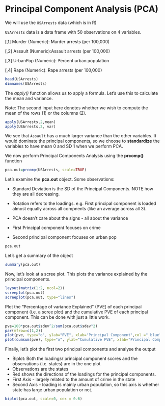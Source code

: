 Principal Component Analysis (PCA)
====================
We will use the `USArrests` data (which is in R)

`USArrests` data is a data frame with 50 observations on 4 variables.

[,1]	Murder (Numeric):	Murder arrests (per 100,000)

[,2]	Assault (Numeric):Assault arrests (per 100,000)

[,3]	UrbanPop (Numeric):	Percent urban population

[,4]	Rape (Numeric): Rape arrests (per 100,000)


```r
head(USArrests)
dimnames(USArrests)
```

The *apply()* function allows us to apply a formula. Let's use this to calculate the mean and variance.

Note: The second input here denotes whether we wish to compute the mean of the rows (1) or the columns (2).


```r
apply(USArrests,2,mean)
apply(USArrests,2, var)
```

We see that `Assault` has a much larger variance than the other variables. It would dominate the principal components, so we choose to **standardize** the variables to have mean 0 and SD 1 when we perform PCA.


We now perform Principal Components Analysis using the **prcomp()** function

```r
pca.out=prcomp(USArrests, scale=TRUE)
```

Let's examine the **pca.out** object. Some observations:

* Standard Deviation is the SD of the Principal Components. NOTE how they are all decreasing.

* Rotation refers to the loadings. e.g. First principal component is loaded almost equally across all compnents (like an average across all 3).

* PCA doesn't care about the signs - all about the variance

* First Principal component focuses on crime

* Second principal component focuses on urban pop
```r
pca.out
```

Let's get a summary of the object

```r
summary(pca.out)
```


Now, let's look at a scree plot. This plots the variance explained by the
principal components.

```r
layout(matrix(1:2, ncol=2))
screeplot(pca.out)
screeplot(pca.out, type="lines")
```

Plot the "Percentage of variance Explained" (PVE) of each principal component (i.e. a scree plot) and the cumulative PVE of each principal component. This can be done with just a
little work.

```r
pve=100*pca.out$sdev^2/sum(pca.out$sdev^2)
par(mfrow=c(1,2))
plot(pve, type="o", ylab="PVE", xlab="Principal Component",col =" blue")
plot(cumsum(pve), type="o", ylab="Cumulative PVE", xlab="Principal Component ", col =" brown3 ")
```


Finally, let's plot the first two principal components and analyse the output

* Biplot: Both the loadings/ principal component scores and the observations (i.e. states) are in the one plot
* Observations are the states
* Red shows the directions of the loadings for the principal components. 
* First Axis - largely related to the amount of crime in the state
* Second Axis - loading is mainly urban population, so this axis is whether state has large urban population or not.


```r
biplot(pca.out, scale=0, cex = 0.6)
```

